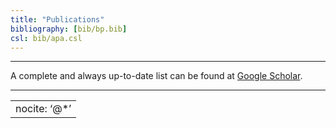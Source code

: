 ```yaml
---
title: "Publications"
bibliography: [bib/bp.bib]
csl: bib/apa.csl
---
```


***

A complete and always up-to-date list can be found at [Google Scholar](https://scholar.google.de/citations?user=Uvhu3t0AAAAJ).

***

---
nocite: '@*'
---
